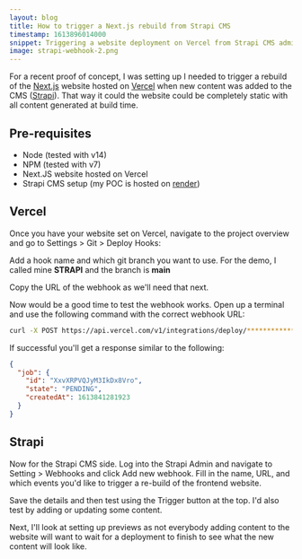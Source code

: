 ```yaml
---
layout: blog
title: How to trigger a Next.js rebuild from Strapi CMS
timestamp: 1613896014000
snippet: Triggering a website deployment on Vercel from Strapi CMS admin
image: strapi-webhook-2.png
---
```


For a recent proof of concept, I was setting up I needed to trigger a rebuild of the [Next.js](https://nextjs.org/) website hosted on [Vercel](https://vercel.com/home) when new content was added to the CMS ([Strapi](https://strapi.io/)). That way it could the website could be completely static with all content generated at build time.

## Pre-requisites

- Node (tested with v14)
- NPM (tested with v7)
- Next.JS website hosted on Vercel
- Strapi CMS setup (my POC is hosted on [render](https://render.com/))

## Vercel

Once you have your website set on Vercel, navigate to the project overview and go to Settings > Git > Deploy Hooks:

<FSImage
  src="/images/blog/vercel-deploy-hooks-1.png"
  alt="Empty Vercel deploy hook form"
  width={1552}
  height={640}
  layout="intrinsic"
  tabIndex="0"
/>

Add a hook name and which git branch you want to use. For the demo, I called mine **STRAPI** and the branch is **main**

<FSImage
  src="/images/blog/vercel-deploy-hooks-2.png"
  alt="Filled in Vercel deploy hook form"
  width={1552}
  height={640}
  layout="intrinsic"
  tabIndex="0"
/>

Copy the URL of the webhook as we'll need that next.

Now would be a good time to test the webhook works. Open up a terminal and use the following command with the correct webhook URL:

```bash
curl -X POST https://api.vercel.com/v1/integrations/deploy/************
```

If successful you'll get a response similar to the following:

```json
{
  "job": {
    "id": "XxvXRPVQJyM3IkDx8Vro",
    "state": "PENDING",
    "createdAt": 1613841281923
  }
}
```

## Strapi

Now for the Strapi CMS side. Log into the Strapi Admin and navigate to Setting > Webhooks and click Add new webhook. Fill in the name, URL, and which events you'd like to trigger a re-build of the frontend website.

<FSImage
  src="/images/blog/strapi-webhook-2.png"
  alt="Strapi CMS webhook form"
  width={1552}
  height={640}
  layout="intrinsic"
  tabIndex="0"
/>

Save the details and then test using the Trigger button at the top. I'd also test by adding or updating some content.

Next, I'll look at setting up previews as not everybody adding content to the website will want to wait for a deployment to finish to see what the new content will look like.
